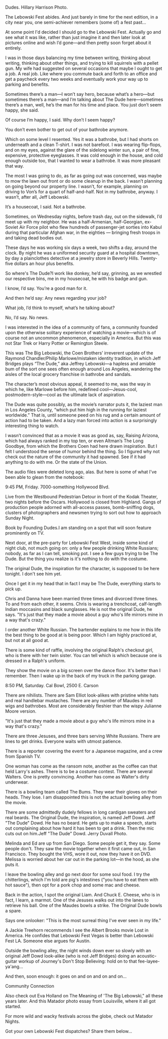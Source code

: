 Dudes. Hillary Harrison Photo.

The Lebowski Fest abides. And just barely in time for the next edition, in a city near you, one semi-achiever remembers (some of) a fest past… 

At some point I'd decided I should go to the Lebowski Fest. Actually go and see what it was like, rather than just imagine it and then later look at pictures online and wish I’d gone—and then pretty soon forget about it entirely.

I was in those days balancing my time between writing, thinking about writing, thinking about other things, and trying to kill squirrels with a pellet gun. My wife had suggested on several occasions that maybe I ought to get a job. A real job. Like where you commute back and forth to an office and get a paycheck every two weeks and eventually work your way up to parking and benefits.

Sometimes there’s a man—I won’t say hero, because what’s a hero—but sometimes there’s a man—and I’m talking about The Dude here—sometimes there’s a man, well, he’s the man for his time and place.
You just don’t seem happy, she said.

Of course I’m happy, I said. Why don’t I seem happy?

You don’t even bother to get out of your bathrobe anymore.

Which on some level I resented. Yes it was a bathrobe, but I had shorts on underneath and a clean T-shirt. I was not barefoot. I was wearing flip-flops, and on my eyes, against the glare of the sidelong winter sun, a pair of fine, expensive, protective eyeglasses. It was cold enough in the house, and cold enough outside too, that I wanted to wear a bathrobe. It was more pleasant that way.

The most I was going to do, as far as going out was concerned, was maybe to mow the lawn out front or do some cleanup in the back. I wasn’t planning on going beyond our property line. I wasn’t, for example, planning on driving to Von’s for a quart of half-and-half. Not in my bathrobe, anyway. I wasn’t, after all, Jeff Lebowski.

It’s a housecoat, I said.  Not a bathrobe.

Sometimes, on Wednesday nights, before trash day, out on the sidewalk, I’d meet up with my neighbor. He was a half-Armenian, half-Georgian, ex-Soviet Air Force pilot who flew hundreds of passenger-jet sorties into Kabul during that particular Afghan war, in the eighties — bringing fresh troops in and taking dead bodies out.

These days he was working six days a week, two shifts a day, around the clock. By night he was a uniformed security guard at a hospital downtown, by day a plainclothes detective at a jewelry store in Beverly Hills. Twenty-five dollars an hour plus benefits.

So where's The Dude?I work like donkey, he’d say, grinning, as we wrestled our respective bins, me in my housecoat, he with his badge and gun.

I know, I’d say. You’re a good man for it.

And then he’d say: Any news regarding your job?

What job, I’d think to myself, what’s he talking about?

No, I’d say. No news.

I was interested in the idea of a community of fans, a community founded upon the otherwise solitary experience of watching a movie—which is of course not an uncommon phenomenon, especially in America. But this was not Star Trek or Harry Potter or Remington Steele. 

This was The Big Lebowski, the Coen Brothers’ irreverent update of the Raymond Chandler/Philip Marlowe/mistaken identity tradition, in which Jeff Bridges plays “The Dude,” aka Jeffrey Lebowski—a hapless and amiable bum of the sort one sees often enough around Los Angeles, wandering the aisles of the local grocery franchise in bathrobe and sandals.

The character’s most obvious appeal, it seemed to me, was the way in which he, like Marlowe before him, redefined cool—Jesus-cool, postmodern-style—cool as the ultimate lack of aspiration.

The Dude was quite possibly, as the movie’s narrator puts it, the laziest man in Los Angeles County, “which put him high in the running for laziest worldwide.” That is, until someone peed on his rug and a certain amount of action had to be taken. And a lazy man forced into action is a surprisingly interesting thing to watch.

I wasn’t convinced that as a movie it was as good as, say, Raising Arizona, which had always ranked in my top ten, or even Altman’s The Long Goodbye, from which the Brothers Coen had here drawn inspiration. But I felt I understood the sense of humor behind the thing. So I figured why not check out the nature of the community it had spawned. See if it had anything to do with me. Or the state of the Union.

The audio files were deleted long ago, alas. But here is some of what I've been able to glean from the notebook:

9:45 PM, Friday. 7000-something Hollywood Blvd.

Live from the Westbound Pedestrian Detour in front of the Kodak Theater, two nights before the Oscars. Hollywood is closed from Highland. Gangs of production people adorned with all-access passes, bomb-sniffing dogs, clusters of photographers and newsmen trying to sort out how to approach Sunday Night.

Book by Founding Dudes.I am standing on a spot that will soon feature prominently on TV.

Next door, at the pre-party for Lebowski Fest West, inside some kind of night club, not much going on: only a few people drinking White Russians; nobody, as far as I can tell, smoking pot. I see a few guys trying to be The Dude. But the thing you realize is it's nothing to do with the costume.

The original Dude, the inspiration for the character, is supposed to be here tonight. I don't see him yet.

Once I get it in my head that in fact I may be The Dude, everything starts to pick up.

Chris and Danna have been married three times and divorced three times. To and from each other, it seems. Chris is wearing a trenchcoat, calf-length Indian moccasins and black sunglasses. He is not the original Dude, he says. "It's just that they made a movie about a guy who's life mirrors mine in a way that's crazy."

I order another White Russian. The bartender explains to me how in this life the best thing to be good at is being poor. Which I am highly practiced at, but not at all good at.

There is some kind of raffle, involving the original Ralph's checkout girl, who is there with her twin sister. You can tell which is which because one is dressed in a Ralph's uniform.

They show the movie on a big screen over the dance floor. It's better than I remember. Then I wake up in the back of my truck in the parking garage.

8:50 PM, Saturday. Cal Bowl, 2500 E. Carson

There are nihilists. There are Sam Elliot look-alikes with pristine white hats and real handlebar mustaches. There are any number of Maudes in red wigs and bathrobes. Most are considerably fleshier than the wispy Julianne Moore version.

"It's just that they made a movie about a guy who's life mirrors mine in a way that's crazy."

There are three Jesuses, and three bars serving White Russians. There are lines to get drinks. Everyone waits with utmost patience.

There is a reporter covering the event for a Japanese magazine, and a crew from Spanish TV.

One woman has come as the ransom note, another as the coffee can that held Larry's ashes. There is to be a costume contest. There are several Walters. One is pretty convincing. Another has come as Walter's dirty underwear.

There is a bowling team called The Bums. They wear their gloves on their heads. They lose. I am disappointed this is not the actual bowling alley from the movie.

There are some admittedly dudely fellows in long cardigan sweaters and real beards. The Original Dude, the inspiration, is named Jeff Dowd. Jeff "The Dude" Dowd. He has no beard. He gets up to make a speech, starts out complaining about how hard it has been to get a drink. Then the mic cuts out on him.Jeff "The Dude" Dowd. Jerry Duvall Photo.

Melinda and Ed are up from San Diego. Some people get it, they say. Some people don't. They saw the movie together when it first came out, in San Francisco. They bought the VHS, wore it out, now they have it on DVD. Melissa is worried about her car out in the parking lot—in the hood, as she puts it.

I leave the bowling alley and go next door for some soul food. I try the chitterlings, which I'm told are pig's intestines ("you have to eat them with hot sauce"), then opt for a pork chop and some mac and cheese.

Back in the action, I spot the original Liam. And Chuck E. Cheese, who is in fact, I learn, a marmot. One of the Jesuses walks out into the lanes to retrieve his ball. One of the Maudes bowls a strike. The Original Dude bowls a spare.

Says one onlooker: "This is the most surreal thing I've ever seen in my life."

A Jackie Treehorn recommends I see the Albert Brooks movie Lost in America. He confides that Lebowski Fest Vegas is better than Lebowski Fest LA. Someone else argues for Austin.

Outside the bowling alley, the night winds down ever so slowly with an original Jeff Dowd look-alike (who is not Jeff Bridges) doing an acoustic-guitar workup of Journey's Don't Stop Believing: hold on to that fee-layee-ya'ang…

And then, soon enough: it goes on and on and on and on…

Community Connection

Also check out Eva Holland on The Meaning of 'The Big Lebowski," all these years later. And this Matador photo essay from Louisville, where it all got started.

For more wild and wacky festivals across the globe, check out Matador Nights.

Got your own Lebowski Fest dispatches? Share them below...

